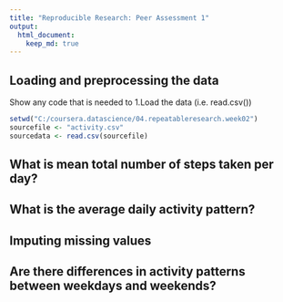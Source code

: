 ```yaml
---
title: "Reproducible Research: Peer Assessment 1"
output: 
  html_document:
    keep_md: true
---
```



## Loading and preprocessing the data
Show any code that is needed to
1.Load the data (i.e. read.csv())
```r
setwd("C:/coursera.datascience/04.repeatableresearch.week02")
sourcefile <- "activity.csv"
sourcedata <- read.csv(sourcefile)
```

## What is mean total number of steps taken per day?



## What is the average daily activity pattern?



## Imputing missing values



## Are there differences in activity patterns between weekdays and weekends?
